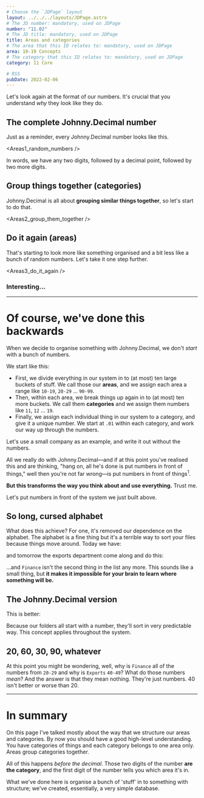 ```yaml
---
# Choose the `JDPage` layout
layout: ../../../layouts/JDPage.astro
# The JD number: mandatory, used on JDPage
number: "11.02"
# The JD title: mandatory, used on JDPage
title: Areas and categories
# The area that this ID relates to: mandatory, used on JDPage
area: 10-19 Concepts
# The category that this ID relates to: mandatory, used on JDPage
category: 11 Core

# RSS
pubDate: 2022-02-06
---
```



Let's look again at the format of our numbers. It's crucial that you understand _why_ they look like they do.

## The complete Johnny.Decimal number

Just as a reminder, every Johnny.Decimal number looks like this.

<Areas1_random_numbers />

In words, we have any two digits, followed by a decimal point, followed by two more digits.

## Group things together (categories)

Johnny.Decimal is all about **grouping similar things together**, so let's start to do that.

<Areas2_group_them_together />

## Do it again (areas)

That's starting to look more like something organised and a bit less like a bunch of random numbers. Let's take it one step further.

<Areas3_do_it_again />

### Interesting...

---

# Of course, we've done this backwards

When we decide to organise something with Johnny.Decimal, we don't _start_ with a bunch of numbers.

We start like this:

- First, we divide everything in our system in to (at most) ten large buckets of stuff. We call those our **areas**, and we assign each area a range like `10-19`, `20-29` … `90-99`.
- Then, within each area, we break things up again in to (at most) ten more buckets. We call them **categories** and we assign them numbers like `11`, `12` … `19`.
- Finally, we assign each individual thing in our system to a category, and give it a unique number. We start at `.01` within each category, and work our way up through the numbers.

Let's use a small company as an example, and write it out without the numbers.

All we really do with Johnny.Decimal—and if at this point you've realised this and are thinking, "hang on, all he's done is put numbers in front of things," well then you're not far wrong—is put numbers in front of things<sup>1</sup>.

**But this transforms the way you think about and use everything.** Trust me.

Let's put numbers in front of the system we just built above.

## So long, cursed alphabet

What does this achieve? For one, it's removed our dependence on the alphabet. The alphabet is a fine thing but it's a terrible way to sort your files because things move around. Today we have:

and tomorrow the exports department come along and do this:

…and `Finance` isn't the second thing in the list any more. This sounds like a small thing, but <strong>it makes it impossible for your brain to learn where something will be.</strong>

## The Johnny.Decimal version

This is better:

Because our folders all start with a number, they'll sort in very predictable way. This concept applies throughout the system.

## 20, 60, 30, 90, whatever

At this point you might be wondering, well, why is `Finance` all of the numbers from `20-29` and why is `Exports` `40-49`? What do those numbers <em>mean</em>? And the answer is that they mean nothing. They're just numbers. 40 isn't better or worse than 20.

---

# In summary

On this page I've talked mostly about the way that we structure our areas and categories. By now you should have a good high-level understanding. You have categories of things and each category belongs to one area only. Areas group categories together.

All of this happens <em>before the decimal</em>. Those two digits of the number <strong>are the category</strong>, and the first digit of the number tells you which area it's in.

What we've done here is organise a bunch of 'stuff' in to something with structure; we've created, essentially, a very simple database.
